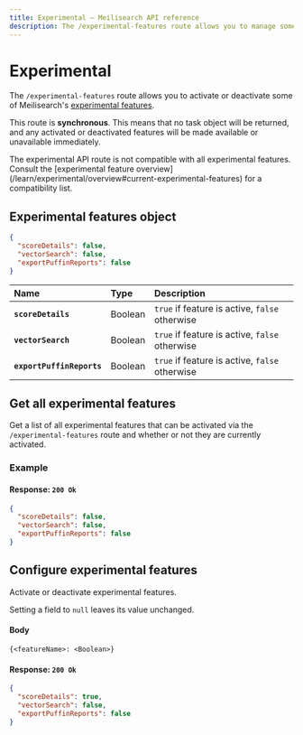 ```yaml
---
title: Experimental — Meilisearch API reference
description: The /experimental-features route allows you to manage some of Meilisearch's experimental features.
---
```


# Experimental

The `/experimental-features` route allows you to activate or deactivate some of Meilisearch's [experimental features](/learn/experimental/overview).

This route is **synchronous**. This means that no task object will be returned, and any activated or deactivated features will be made available or unavailable immediately.

<Capsule intent="danger">
The experimental API route is not compatible with all experimental features. Consult the [experimental feature overview](/learn/experimental/overview#current-experimental-features) for a compatibility list.
</Capsule>

## Experimental features object

```json
{
  "scoreDetails": false,
  "vectorSearch": false,
  "exportPuffinReports": false
}
```

| Name                      | Type    | Description                                                               |
| :------------------------ | :------ | :--------------------------------------------- |
| **`scoreDetails`**        | Boolean | `true` if feature is active, `false` otherwise |
| **`vectorSearch`**        | Boolean | `true` if feature is active, `false` otherwise |
| **`exportPuffinReports`** | Boolean | `true` if feature is active, `false` otherwise |


## Get all experimental features

<RouteHighlighter method="GET" route="/experimental-features"/>

Get a list of all experimental features that can be activated via the `/experimental-features` route and whether or not they are currently activated.

### Example

<CodeSamples id="get_experimental_features_1" />

#### Response: `200 Ok`

```json
{
  "scoreDetails": false,
  "vectorSearch": false,
  "exportPuffinReports": false
}
```

## Configure experimental features

<RouteHighlighter method="PATCH" route="/experimental-features"/>

Activate or deactivate experimental features.

<CodeSamples id="update_experimental_features_1" />

Setting a field to `null` leaves its value unchanged.

#### Body

```
{<featureName>: <Boolean>}
```

#### Response: `200 Ok`

```json
{
  "scoreDetails": true,
  "vectorSearch": false,
  "exportPuffinReports": false
}
```